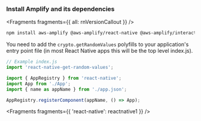 
### Install Amplify and its dependencies


<Fragments fragments={{ all: rnVersionCallout }} />

```bash
npm install aws-amplify @aws-amplify/react-native @aws-amplify/interactions @react-native-community/netinfo @react-native-async-storage/async-storage react-native-get-random-values
```

You need to add the `crypto.getRandomValues` polyfills to your application's entry point file (in most React Native apps this will be the top level index.js).

```js
// Example index.js
import 'react-native-get-random-values';

import { AppRegistry } from 'react-native';
import App from './App';
import { name as appName } from './app.json';

AppRegistry.registerComponent(appName, () => App);
```

<Fragments fragments={{ 'react-native': reactnative1 }} />
